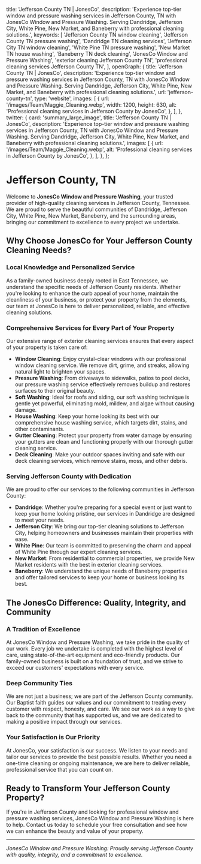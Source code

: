 
  title: 'Jefferson County TN | JonesCo',
  description:
    'Experience top-tier window and pressure washing services in Jefferson County, TN with JonesCo Window and Pressure Washing. Serving Dandridge, Jefferson City, White Pine, New Market, and Baneberry with professional cleaning solutions.',
  keywords: [
    'Jefferson County TN window cleaning',
    'Jefferson County TN pressure washing',
    'Dandridge TN cleaning services',
    'Jefferson City TN window cleaning',
    'White Pine TN pressure washing',
    'New Market TN house washing',
    'Baneberry TN deck cleaning',
    'JonesCo Window and Pressure Washing',
    'exterior cleaning Jefferson County TN',
    'professional cleaning services Jefferson County TN',
  ],
  openGraph: {
    title: 'Jefferson County TN | JonesCo',
    description:
      'Experience top-tier window and pressure washing services in Jefferson County, TN with JonesCo Window and Pressure Washing. Serving Dandridge, Jefferson City, White Pine, New Market, and Baneberry with professional cleaning solutions.',
    url: 'jefferson-county-tn',
    type: 'website',
    images: [
      {
        url: '/images/Team/Maggie_Cleaning.webp',
        width: 1200,
        height: 630,
        alt: 'Professional cleaning services in Jefferson County by JonesCo',
      },
    ],
  },
  twitter: {
    card: 'summary_large_image',
    title: 'Jefferson County TN | JonesCo',
    description:
      'Experience top-tier window and pressure washing services in Jefferson County, TN with JonesCo Window and Pressure Washing. Serving Dandridge, Jefferson City, White Pine, New Market, and Baneberry with professional cleaning solutions.',
    images: [
      {
        url: '/images/Team/Maggie_Cleaning.webp',
        alt: 'Professional cleaning services in Jefferson County by JonesCo',
      },
    ],
  },
};

# Jefferson County, TN

Welcome to **JonesCo Window and Pressure Washing**, your trusted provider of high-quality cleaning services in Jefferson County, Tennessee. We are proud to serve the beautiful communities of Dandridge, Jefferson City, White Pine, New Market, Baneberry, and the surrounding areas, bringing our commitment to excellence to every project we undertake.

## Why Choose JonesCo for Your Jefferson County Cleaning Needs?

### Local Knowledge and Personalized Service
As a family-owned business deeply rooted in East Tennessee, we understand the specific needs of Jefferson County residents. Whether you're looking to enhance the curb appeal of your home, maintain the cleanliness of your business, or protect your property from the elements, our team at JonesCo is here to deliver personalized, reliable, and effective cleaning solutions.

### Comprehensive Services for Every Part of Your Property
Our extensive range of exterior cleaning services ensures that every aspect of your property is taken care of:

- **Window Cleaning**: Enjoy crystal-clear windows with our professional window cleaning service. We remove dirt, grime, and streaks, allowing natural light to brighten your spaces.
- **Pressure Washing**: From driveways to sidewalks, patios to pool decks, our pressure washing service effectively removes buildup and restores surfaces to their original beauty.
- **Soft Washing**: Ideal for roofs and siding, our soft washing technique is gentle yet powerful, eliminating mold, mildew, and algae without causing damage.
- **House Washing**: Keep your home looking its best with our comprehensive house washing service, which targets dirt, stains, and other contaminants.
- **Gutter Cleaning**: Protect your property from water damage by ensuring your gutters are clean and functioning properly with our thorough gutter cleaning service.
- **Deck Cleaning**: Make your outdoor spaces inviting and safe with our deck cleaning services, which remove stains, moss, and other debris.

### Serving Jefferson County with Dedication

We are proud to offer our services to the following communities in Jefferson County:

- **Dandridge**: Whether you're preparing for a special event or just want to keep your home looking pristine, our services in Dandridge are designed to meet your needs.
- **Jefferson City**: We bring our top-tier cleaning solutions to Jefferson City, helping homeowners and businesses maintain their properties with ease.
- **White Pine**: Our team is committed to preserving the charm and appeal of White Pine through our expert cleaning services.
- **New Market**: From residential to commercial properties, we provide New Market residents with the best in exterior cleaning services.
- **Baneberry**: We understand the unique needs of Baneberry properties and offer tailored services to keep your home or business looking its best.

## The JonesCo Difference: Quality, Integrity, and Community

### A Tradition of Excellence
At JonesCo Window and Pressure Washing, we take pride in the quality of our work. Every job we undertake is completed with the highest level of care, using state-of-the-art equipment and eco-friendly products. Our family-owned business is built on a foundation of trust, and we strive to exceed our customers' expectations with every service.

### Deep Community Ties
We are not just a business; we are part of the Jefferson County community. Our Baptist faith guides our values and our commitment to treating every customer with respect, honesty, and care. We see our work as a way to give back to the community that has supported us, and we are dedicated to making a positive impact through our services.

### Your Satisfaction is Our Priority
At JonesCo, your satisfaction is our success. We listen to your needs and tailor our services to provide the best possible results. Whether you need a one-time cleaning or ongoing maintenance, we are here to deliver reliable, professional service that you can count on.

## Ready to Transform Your Jefferson County Property?

If you're in Jefferson County and looking for professional window and pressure washing services, JonesCo Window and Pressure Washing is here to help. Contact us today to schedule your free consultation and see how we can enhance the beauty and value of your property.

---

*JonesCo Window and Pressure Washing: Proudly serving Jefferson County with quality, integrity, and a commitment to excellence.*
